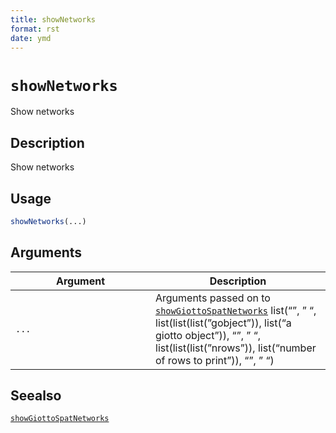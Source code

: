 ```yaml
--- 
title: showNetworks 
format: rst 
date: ymd 
--- 
```

# `showNetworks`

Show networks


## Description

Show networks


## Usage

```r
showNetworks(...)
```


## Arguments

Argument      |Description
------------- |----------------
`...`     |      Arguments passed on to [`showGiottoSpatNetworks`](#showgiottospatnetworks)   list("\n", "    ", list(list(list("gobject")), list("a giotto object")), "\n", "    ", list(list(list("nrows")), list("number of rows to print")), "\n", "  ")


## Seealso

[`showGiottoSpatNetworks`](#showgiottospatnetworks)



